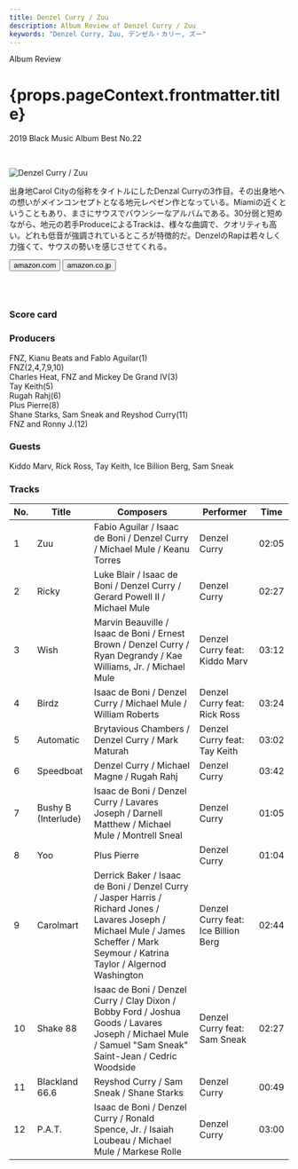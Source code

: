 ```yaml
---
title: Denzel Curry / Zuu
description: Album Review of Denzel Curry / Zuu
keywords: "Denzel Curry, Zuu, デンゼル・カリー, ズー"
---
```





<p className="largeP">Album Review</p>
<h1 className="h1--no--margin">{props.pageContext.frontmatter.title}</h1>
<p className="largeP">
  <Link to="/best50/2019/">2019 Black Music Album Best No.22</Link>
</p>

<br/>
<Row  className="image-card-group">
	<Column colMd={3} colLg={4} noGutterMdLeft="">
       <ImageCard>

![Denzel Curry / Zuu](../../images/cd/denzelcurry1L.jpg)

</ImageCard>
	</Column>
	<Column colMd={4} colLg={8} noGutterMdLeft="">
	<p>出身地Carol Cityの俗称をタイトルにしたDenzal Curryの3作目。その出身地への想いがメインコンセプトとなる地元レペゼン作となっている。Miamiの近くということもあり、まさにサウスでバウンシーなアルバムである。30分弱と短めながら、地元の若手ProduceによるTrackは、様々な曲調で、クオリティも高い。どれも低音が強調されているところが特徴的だ。DenzelのRapは若々しく力強くて、サウスの勢いを感じさせてくれる。
	</p>
	<div>
	  <Button className="button-right-mergin"  href="https://amzn.to/2Y2TCw7" renderIcon={ArrowUpRight} size='sm' kind='primary'>
      amazon.com
    </Button>
    <Button className="button-right-mergin"  href="https://amzn.to/3cxCqUJ" renderIcon={ArrowUpRight} size='sm' kind='secondary'>
      amazon.co.jp
    </Button>
	</div>
	<a style="display:inline-block;overflow:hidden;background:url(https://linkmaker.itunes.apple.com/ja-jp/lockup.svg?releaseDate=2019-05-31&kind=album&bubble=apple_music&style=mono-black) no-repeat;width:180px;height:45px;" href="https://geo.music.apple.com/jp/album/zuu/1465384996?mt=1&app=music&ls=1&at=11lcug"></a>
	</Column>
</Row>
<Row >
	<Column colMd={4} colLg={4} noGutterMdLeft="">
<div>
  <h3>Score card</h3>
	<SliderJS1 value="1" />
  <SliderJS2 value="2" />
	<SliderJS3 value="2" />
  <SliderJS4 value="8" />
</div>
</Column>
<Column colMd={8} colLg={8} noGutterMdLeft="">
<div>
<h3>Producers</h3>
<p>
	FNZ, Kianu Beats and Fablo Aguilar(1)
	<br/>FNZ(2,4,7,9,10)
	<br/>Charles Heat, FNZ and Mickey De Grand IV(3)
	<br/>Tay Keith(5)
	<br/>Rugah Rahj(6)
	<br/>Plus Pierre(8)
	<br/>Shane Starks, Sam Sneak and Reyshod Curry(11)
	<br/>FNZ and Ronny J.(12)
</p>
<h3>Guests</h3>
<p>
	Kiddo Marv, Rick Ross, Tay Keith, Ice Billion Berg, Sam Sneak
</p>
</div>
</Column>
</Row>

<h3>Tracks</h3>

| No. | Title               | Composers                                                                                                                                                                           | Performer                           | Time  |
| --- | ------------------- | ----------------------------------------------------------------------------------------------------------------------------------------------------------------------------------- | ----------------------------------- | ----- |
| 1   | Zuu                 | Fabio Aguilar / Isaac de Boni / Denzel Curry / Michael Mule / Keanu Torres                                                                                                          | Denzel Curry                        | 02:05 |
| 2   | Ricky               | Luke Blair / Isaac de Boni / Denzel Curry / Gerard Powell II / Michael Mule                                                                                                         | Denzel Curry                        | 02:27 |
| 3   | Wish                | Marvin Beauville / Isaac de Boni / Ernest Brown / Denzel Curry / Ryan Degrandy / Kae Williams, Jr. / Michael Mule                                                                   | Denzel Curry feat: Kiddo Marv       | 03:12 |
| 4   | Birdz               | Isaac de Boni / Denzel Curry / Michael Mule / William Roberts                                                                                                                       | Denzel Curry feat: Rick Ross        | 03:24 |
| 5   | Automatic           | Brytavious Chambers / Denzel Curry / Mark Maturah                                                                                                                                   | Denzel Curry feat: Tay Keith        | 03:02 |
| 6   | Speedboat           | Denzel Curry / Michael Magne / Rugah Rahj                                                                                                                                           | Denzel Curry                        | 03:42 |
| 7   | Bushy B (Interlude) | Isaac de Boni / Denzel Curry / Lavares Joseph / Darnell Matthew / Michael Mule / Montrell Sneal                                                                                     | Denzel Curry                        | 01:05 |
| 8   | Yoo                 | Plus Pierre                                                                                                                                                                         | Denzel Curry                        | 01:04 |
| 9   | Carolmart           | Derrick Baker / Isaac de Boni / Denzel Curry / Jasper Harris / Richard Jones / Lavares Joseph / Michael Mule / James Scheffer / Mark Seymour / Katrina Taylor / Algernod Washington | Denzel Curry feat: Ice Billion Berg | 02:44 |
| 10  | Shake 88            | Isaac de Boni / Denzel Curry / Clay Dixon / Bobby Ford / Joshua Goods / Lavares Joseph / Michael Mule / Samuel "Sam Sneak" Saint-Jean / Cedric Woodside                             | Denzel Curry feat: Sam Sneak        | 02:27 |
| 11  | Blackland 66.6      | Reyshod Curry / Sam Sneak / Shane Starks                                                                                                                                            | Denzel Curry                        | 00:49 |
| 12  | P.A.T.              | Isaac de Boni / Denzel Curry / Ronald Spence, Jr. / Isaiah Loubeau / Michael Mule / Markese Rolle                                                                                   | Denzel Curry                        | 03:00 |
